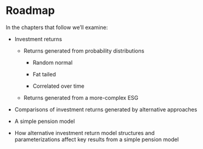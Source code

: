 # Roadmap {.unnumbered}

In the chapters that follow we'll examine:

-   Investment returns

    -   Returns generated from probability distributions
    
        -   Random normal
        
        -   Fat tailed
        
        -   Correlated over time

    -   Returns generated from a more-complex ESG

-   Comparisons of investment returns generated by alternative approaches

-   A simple pension model

-   How alternative investment return model structures and parameterizations affect key results from a simple pension model
